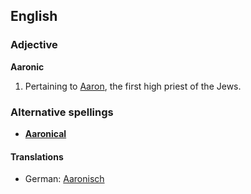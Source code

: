 ==English==

===Adjective===
'''Aaronic'''
# Pertaining to [[Aaron]], the first high priest of the Jews.

===Alternative spellings===
* '''[[Aaronical]]'''

====Translations====
* German: [[Aaronisch]]